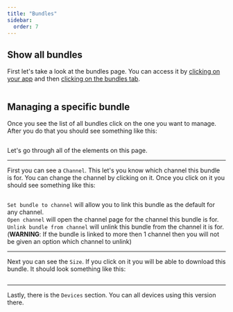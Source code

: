 ```yaml
---
title: "Bundles"
sidebar:
  order: 7
---
```


## Show all bundles

First let's take a look at the bundles page. You can access it by [clicking on your app](/docs/webapp/main-page) and then [clicking on the bundles tab](/docs/webapp/main-app-page).

<figure><img style="margin-left: auto; margin-right: auto" src="/bundles.png" alt="" /><figcaption></figcaption></figure>

## Managing a specific bundle

Once you see the list of all bundles click on the one you want to manage. After you do that you should see something like this:

<figure><img style="margin-left: auto; margin-right: auto" src="/bundle-info.png" alt="" /><figcaption></figcaption></figure>

Let's go through all of the elements on this page.

---

First you can see a `Channel`. This let's you know which channel this bundle is for. You can change the channel by clicking on it.
Once you click on it you should see something like this:

<figure><img style="margin-left: auto; margin-right: auto" src="/bundle-change.png" alt="" /><figcaption></figcaption></figure>

`Set bundle to channel` will allow you to link this bundle as the default for any channel.\
`Open channel` will open the channel page for the channel this bundle is for.\
`Unlink bundle from channel` will unlink this bundle from the channel it is for. 
(**WARNING**: If the bundle is linked to more then 1 channel then you will not be given an option which channel to unlink)

---

Next you can see the `Size`. If you click on it you will be able to download this bundle.
It should look something like this:
<figure><img style="margin-left: auto; margin-right: auto" src="/download-bundle.png" alt="" /><figcaption></figcaption></figure>

---

Lastly, there is the `Devices` section. You can all devices using this version there.